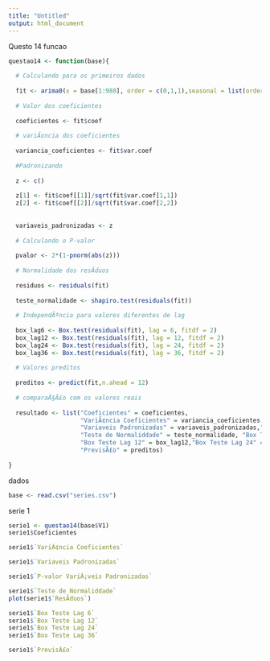```yaml
---
title: "Untitled"
output: html_document
---
```


Questo 14
funcao
```r
questao14 <- function(base){
  
  # Calculando para os primeiros dados
  
  fit <- arima0(x = base[1:988], order = c(0,1,1),seasonal = list(order = c(0,1,1), period = 12))
  
  # Valor dos coeficientes
  
  coeficientes <- fit$coef
  
  # variÃ¢ncia dos coeficientes
  
  variancia_coeficientes <- fit$var.coef
  
  #Padronizando
  
  z <- c()
  
  z[1] <- fit$coef[[1]]/sqrt(fit$var.coef[1,1])
  z[2] <- fit$coef[[2]]/sqrt(fit$var.coef[2,2])
  
  
  variaveis_padronizadas <- z
  
  # Calculando o P-valor
  
  pvalor <- 2*(1-pnorm(abs(z)))
  
  # Normalidade dos resÃ­duos
  
  residuos <- residuals(fit)
  
  teste_normalidade <- shapiro.test(residuals(fit))
  
  # IndependÃªncia para valores diferentes de lag
  
  box_lag6 <- Box.test(residuals(fit), lag = 6, fitdf = 2)
  box_lag12 <- Box.test(residuals(fit), lag = 12, fitdf = 2)
  box_lag24 <- Box.test(residuals(fit), lag = 24, fitdf = 2)
  box_lag36 <- Box.test(residuals(fit), lag = 36, fitdf = 2)
  
  # Valores preditos
  
  preditos <- predict(fit,n.ahead = 12)
  
  # comparaÃ§Ã£o com os valores reais
  
  resultado <- list("Coeficientes" = coeficientes,
                    "VariÃ¢ncia Coeficientes" = variancia_coeficientes, "ResÃ­duos" = residuos,
                    "Variaveis Padronizadas" = variaveis_padronizadas,"P-valor VariÃ¡veis Padronizadas" = pvalor,
                    "Teste de Normaliddade" = teste_normalidade, "Box Teste Lag 6" = box_lag6,
                    "Box Teste Lag 12" = box_lag12,"Box Teste Lag 24" = box_lag24,"Box Teste Lag 36" = box_lag36,
                    "PrevisÃ£o" = preditos)
  
}

```

dados
```r
base <- read.csv("series.csv")
```


serie 1
```r
serie1 <- questao14(base$V1)
serie1$Coeficientes
```

```r
serie1$`VariÃ¢ncia Coeficientes`
```

```r

serie1$`Variaveis Padronizadas`
```

```r
serie1$`P-valor VariÃ¡veis Padronizadas`
```

```r
serie1$`Teste de Normaliddade`
plot(serie1$`ResÃ­duos`)
```

```r
serie1$`Box Teste Lag 6`
serie1$`Box Teste Lag 12`
serie1$`Box Teste Lag 24`
serie1$`Box Teste Lag 36`
```

```r
serie1$`PrevisÃ£o`

```
